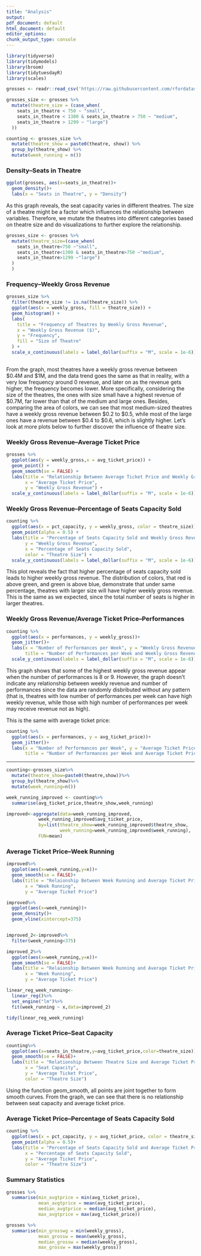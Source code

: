 ```yaml
---
title: "Analysis"
output:
pdf_document: default
html_document: default
editor_options:
chunk_output_type: console
---
```

```r
library(tidyverse)
library(tidymodels)
library(broom)
library(tidytuesdayR)
library(scales)
```

```r
grosses <- readr::read_csv('https://raw.githubusercontent.com/rfordatascience/tidytuesday/master/data/2020/2020-04-28/grosses.csv', guess_max = 40000)

grosses_size <- grosses %>%
  mutate(theatre_size = (case_when(
    seats_in_theatre < 750 ~ "small",
    seats_in_theatre < 1300 & seats_in_theatre > 750 ~ "medium",
    seats_in_theatre > 1299 ~ "large")
  ))

counting <- grosses_size %>%
  mutate(theatre_show = paste0(theatre, show)) %>%
  group_by(theatre_show) %>%
  mutate(week_running = n())


```

### Density--Seats in Theatre
```r
ggplot(grosses, aes(x=seats_in_theatre))+
  geom_density()+
  labs(x = "Seats in Theatre", y = "Density")
```

As this graph reveals, the seat capacity varies in different theatres. The size of a theatre might be a factor which influences the relationship between variables. Therefore, we mutate the theatres into different categories based on theatre size and do visualizations to further explore the relationship.

```r
grosses_size <- grosses %>%
  mutate(theatre_size=(case_when(
    seats_in_theatre<750 ~"small",
    seats_in_theatre<1300 & seats_in_theatre>750 ~"medium",
    seats_in_theatre>1299 ~"large")
  )
  )
```

### Frequency--Weekly Gross Revenue
```r
grosses_size %>% 
  filter(theatre_size != is.na(theatre_size)) %>%
  ggplot(aes(x = weekly_gross, fill = theatre_size)) + 
  geom_histogram() +
  labs(
    title = "Frequency of Theatres by Weekly Gross Revenue",
    x = "Weekly Gross Revenue ($)", 
    y = "Frequency",
    fill = "Size of Theatre"
  ) +
  scale_x_continuous(labels = label_dollar(suffix = "M", scale = 1e-6)) 
  
```

From the graph, most theatres have a weekly gross revenue between $0.4M and $1M, and the data trend goes the same as that in reality, with a very low frequency around 0 revenue, and later on as the revenue gets higher, the frequency becomes lower. More specifically, considering the size of the theatres, the ones with size small have a highest revenue of $0.7M, far lower than that of the medium and large ones. Besides, comparing the area of colors, we can see that most medium-sized theatres have a weekly gross revenue between $0.2 to $0.5, while most of the large ones have a revenue between $0.4 to $0.6, which is slightly higher. Let's look at more plots below to further discover the influence of theatre size.

### Weekly Gross Revenue--Average Ticket Price
```r
grosses %>%
  ggplot(aes(y = weekly_gross,x = avg_ticket_price)) +
  geom_point() +
  geom_smooth(se = FALSE) +
  labs(title = "Relationship Between Average Ticket Price and Weekly Gross Revenue",
       x = "Average Ticket Price",
       y = "Weekly Gross Revenue") +
  scale_y_continuous(labels = label_dollar(suffix = "M", scale = 1e-6))
```

### Weekly Gross Revenue--Percentage of Seats Capacity Sold
```r
counting %>% 
  ggplot(aes(x = pct_capacity, y = weekly_gross, color = theatre_size)) + 
  geom_point(alpha = 0.5) +
  labs(title = "Percentage of Seats Capacity Sold and Weekly Gross Revenue", 
       y = "Weekly Gross Revenue", 
       x = "Percentage of Seats Capacity Sold",
       color = "Theatre Size") +
  scale_y_continuous(labels = label_dollar(suffix = "M", scale = 1e-6))
```

This plot reveals the fact that higher percentage of seats capacity sold leads to higher weekly gross revenue. The distribution of colors, that red is above green, and green is above blue, demonstrate that under same percentage, theatres with larger size will have higher weekly gross revenue. This is the same as we expected, since the total number of seats is higher in larger theatres.

### Weekly Gross Revenue/Average Ticket Price--Performances
```r
counting %>%
  ggplot(aes(x = performances, y = weekly_gross))+
  geom_jitter()+
  labs(x = "Number of Performances per Week", y = "Weekly Gross Revenue",
       title = "Number of Performances per Week and Weekly Gross Revenue")+
  scale_y_continuous(labels = label_dollar(suffix = "M", scale = 1e-6))
```

This graph shows that some of the highest weekly gross revenue appear when the number of performances is 8 or 9. However, the graph doesn't indicate any relationship between weekly revenue and number of performances since the data are randomly disbributed without any pattern (that is, theatres with low number of performances per week can have high weekly revenue, while those with high number of performances per week may receive revenue not as high). 

This is the same with average ticket price:

```r
counting %>%
  ggplot(aes(x = performances, y = avg_ticket_price))+
  geom_jitter()+
  labs(x = "Number of Performances per Week", y = "Average Ticket Price",
       title = "Number of Performances per Week and Average Ticket Price")
```


------------------------------------------------------------------------------
```r
counting<-grosses_size%>%
  mutate(theatre_show=paste0(theatre,show))%>%
  group_by(theatre_show)%>%
  mutate(week_running=n())
```

```r
week_running_improved <- counting%>%
  summarise(avg_ticket_price,theatre_show,week_running)

improved<-aggregate(data=week_running_improved,
            week_running_improved$avg_ticket_price,
            by=list(theatre_show=week_running_improved$theatre_show,
                    week_running=week_running_improved$week_running), 
            FUN=mean)
```

### Average Ticket Price--Week Running
```r
improved%>%
  ggplot(aes(x=week_running,y=x))+
  geom_smooth(se = FALSE)+
  labs(title = "Relaionship Between Week Running and Average Ticket Price",
       x = "Week Running",
       y = "Average Ticket Price")
```

```r

improved%>%
  ggplot(aes(x=week_running))+
  geom_density()+
  geom_vline(xintercept=375)


improved_2<-improved%>%
  filter(week_running<375)

improved_2%>%
  ggplot(aes(x=week_running,y=x))+
  geom_smooth(se = FALSE)+
  labs(title = "Relaionship Between Week Running and Average Ticket Price",
       x = "Week Running",
       y = "Average Ticket Price")

linear_reg_week_running<-
  linear_reg()%>%
  set_engine("lm")%>%
  fit(week_running ~ x,data=improved_2)

tidy(linear_reg_week_running)
```

### Average Ticket Price--Seat Capacity
```r
counting%>%
  ggplot(aes(x=seats_in_theatre,y=avg_ticket_price,color=theatre_size))+
  geom_smooth(se = FALSE)+
  labs(title = "Relationship Between Theatre Size and Average Ticket Price",
       x = "Seat Capacity",
       y = "Average Ticket Price",
       color = "Theatre Size")
```

Using the function geom_smooth, all points are joint together to form smooth curves. From the graph, we can see that there is no relationship between seat capacity and average ticket price.

### Average Ticket Price--Percentage of Seats Capacity Sold
```r
counting %>% 
  ggplot(aes(x = pct_capacity, y = avg_ticket_price, color = theatre_size)) + 
  geom_point(alpha = 0.5)+
  labs(title = "Percentage of Seats Capacity Sold and Average Ticket Price",
       x = "Percentage of Seats Capacity Sold",
       y = "Average Ticket Price",
       color = "Theatre Size")
```

### Summary Statistics
```r
grosses %>%
  summarise(min_avgtprice = min(avg_ticket_price),
            mean_avgtprice = mean(avg_ticket_price),
            median_avgtprice = median(avg_ticket_price),
            max_avgtprice = max(avg_ticket_price))

grosses %>%
  summarise(min_grosswg = min(weekly_gross),
            mean_grossw = mean(weekly_gross),
            median_grossw = median(weekly_gross),
            max_grossw = max(weekly_gross))
```

